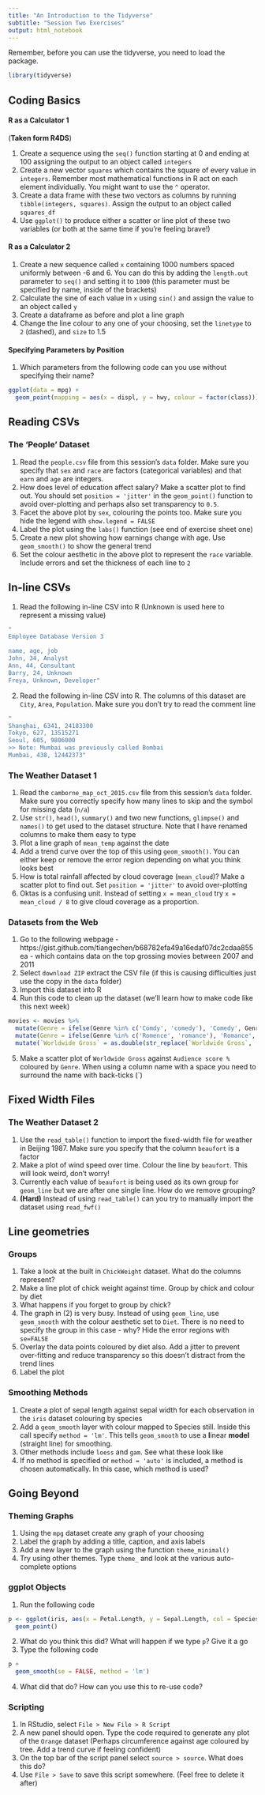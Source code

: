 ```yaml
---
title: "An Introduction to the Tidyverse"
subtitle: "Session Two Exercises"
output: html_notebook
---
```


Remember, before you can use the tidyverse, you need to load the package.

```r
library(tidyverse)
```

## Coding Basics

#### R as a Calculator 1

(**Taken form R4DS**)

1. Create a sequence using the `seq()` function starting at 0 and ending at 100 assigning the output to an object called `integers`
2. Create a new vector `squares` which contains the square of every value in `integers`. Remember most mathematical functions in R act on each element individually. You might want to use the `^` operator.
3. Create a data frame with these two vectors as columns by running `tibble(integers, squares)`. Assign the output to an object called `squares_df`
4. Use `ggplot()` to produce either a scatter or line plot of these two variables (or both at the same time if you're feeling brave!)

#### R as a Calculator 2

1. Create a new sequence called `x` containing 1000 numbers spaced uniformly between -6 and 6. You can do this by adding the `length.out` parameter to `seq()` and setting it to `1000` (this parameter must be specified by name, inside of the brackets)
2. Calculate the sine of each value in `x` using `sin()` and assign the value to an object called `y`
3. Create a dataframe as before and plot a line graph
4. Change the line colour to any one of your choosing, set the `linetype` to `2` (dashed), and `size` to 1.5

#### Specifying Parameters by Position

1. Which parameters from the following code can you use without specifying their name? 

```r
ggplot(data = mpg) +
  geom_point(mapping = aes(x = displ, y = hwy, colour = factor(class)))
```

## Reading CSVs

### The 'People' Dataset

1. Read the `people.csv` file from this session's `data` folder. Make sure you specify that `sex` and `race` are factors (categorical variables) and that `earn` and `age` are integers.
2. How does level of education affect salary? Make a scatter plot to find out. You should set `position = 'jitter'` in the `geom_point()` function to avoid over-plotting and perhaps also set transparency to `0.5`.
3. Facet the above plot by `sex`, colouring the points too. Make sure you hide the legend with `show.legend = FALSE`
4. Label the plot using the `labs()` function (see end of exercise sheet one)
5. Create a new plot showing how earnings change with age. Use `geom_smooth()` to show the general trend 
6. Set the colour aesthetic in the above plot to represent the `race` variable. Include errors and set the thickness of each line to `2`

## In-line CSVs

1. Read the following in-line CSV into R (Unknown is used here to represent a missing value)

```r
"
Employee Database Version 3

name, age, job
John, 34, Analyst
Ann, 44, Consultant
Barry, 24, Unknown
Freya, Unknown, Developer"
```

2. Read the following in-line CSV into R. The columns of this dataset are `City`, `Area`, `Population`. Make sure you don't try to read the comment line

```r
"
Shanghai, 6341, 24183300
Tokyo, 627, 13515271
Seoul, 605, 9806000
>> Note: Mumbai was previously called Bombai
Mumbai, 438, 12442373"
```

### The Weather Dataset 1

1. Read the `camborne_map_oct_2015.csv` file from this session's `data` folder. Make sure you correctly specify how many lines to skip and the symbol for missing data (`n/a`)
2. Use `str()`, `head()`, `summary()` and two new functions, `glimpse()` and `names()` to get used to the dataset structure. Note that I have renamed columns to make them easy to type
3. Plot a line graph of `mean_temp` against the date
4. Add a trend curve over the top of this using `geom_smooth()`. You can either keep or remove the error region depending on what you think looks best
5. How is total rainfall affected by cloud coverage (`mean_cloud`)? Make a scatter plot to find out. Set `position = 'jitter'` to avoid over-plotting
6. Oktas is a confusing unit. Instead of setting `x = mean_cloud` try `x = mean_cloud / 8` to give cloud coverage as a proportion.

### Datasets from the Web

1. Go to the following webpage - https://gist.github.com/tiangechen/b68782efa49a16edaf07dc2cdaa855ea - which contains data on the top grossing movies between 2007 and 2011
2. Select `download ZIP` extract the CSV file (if this is causing difficulties just use the copy in the `data` folder)
3. Import this dataset into R
4. Run this code to clean up the dataset (we'll learn how to make code like this next week)

```r
movies <- movies %>%
  mutate(Genre = ifelse(Genre %in% c('Comdy', 'comedy'), 'Comedy', Genre)) %>%
  mutate(Genre = ifelse(Genre %in% c('Romence', 'romance'), 'Romance', Genre)) %>%
  mutate(`Worldwide Gross` = as.double(str_replace(`Worldwide Gross`, '\\$', '')))
```

5. Make a scatter plot of `Worldwide Gross` against `Audience score %` coloured by `Genre`. When using a column name with a space you need to surround the name with back-ticks (\`)

## Fixed Width Files

### The Weather Dataset 2

1. Use the `read_table()` function to import the fixed-width file for weather in Beijing 1987. Make sure you specify that the column `beaufort` is a factor
2. Make a plot of wind speed over time. Colour the line by `beaufort`. This will look weird, don't worry!
3. Currently each value of `beaufort` is being used as its own group for `geom_line` but we are after one single line. How do we remove grouping?
4. **(Hard)** Instead of using `read_table()` can you try to manually import the dataset using `read_fwf()`

## Line geometries

### Groups

1. Take a look at the built in `ChickWeight` dataset. What do the columns represent?
2. Make a line plot of chick weight against time. Group by chick and colour by diet
3. What happens if you forget to group by chick?
4. The graph in (2) is very busy. Instead of using `geom_line`, use `geom_smooth` with the colour aesthetic set to `Diet`. There is no need to specify the group in this case - why? Hide the error regions with `se=FALSE`
5. Overlay the data points coloured by diet also. Add a jitter to prevent over-fitting and reduce transparency so this doesn't distract from the trend lines
6. Label the plot

### Smoothing Methods

1. Create a plot of sepal length against sepal width for each observation in the `iris` dataset colouring by species
2. Add a `geom_smooth` layer with colour mapped to Species still. Inside this call specify `method = 'lm'`. This tells `geom_smooth` to use a **l**inear **model** (straight line) for smoothing.
3. Other methods include `loess` and `gam`. See what these look like
4. If no method is specified or `method = 'auto'` is included, a method is chosen automatically. In this case, which method is used?

## Going Beyond

### Theming Graphs

1. Using the `mpg` dataset create any graph of your choosing
2. Label the graph by adding a title, caption, and axis labels
3. Add a new layer to the graph using the function `theme_minimal()`
4. Try using other themes. Type `theme_` and look at the various auto-complete options

### ggplot Objects

1. Run the following code

```r
p <- ggplot(iris, aes(x = Petal.Length, y = Sepal.Length, col = Species)) +
  geom_point()
```

2. What do you think this did? What will happen if we type `p`? Give it a go
3. Type the following code

```r
p +
  geom_smooth(se = FALSE, method = 'lm')
```

4. What did that do? How can you use this to re-use code?

### Scripting

1. In RStudio, select `File > New File > R Script`
2. A new panel should open. Type the code required to generate any plot of the `Orange` dataset (Perhaps circumference against age coloured by tree. Add a trend curve if feeling confident)
3. On the top bar of the script panel select `source > source`. What does this do? 
4. Use `File > Save` to save this script somewhere. (Feel free to delete it after)
